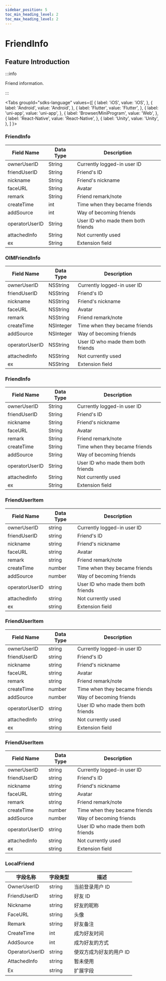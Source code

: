 ```yaml
---
sidebar_position: 5
toc_min_heading_level: 2
toc_max_heading_level: 2
---
```


# FriendInfo

## Feature Introduction

:::info

Friend information.

:::

<Tabs
groupId="sdks-language"
values={[
{ label: 'iOS', value: 'iOS', },
{ label: 'Android', value: 'Android', },
{ label: 'Flutter', value: 'Flutter', },
{ label: 'uni-app', value: 'uni-app', },
{ label: 'Browser/MiniProgram', value: 'Web', },
{ label: 'React-Native', value: 'React-Native', },
{ label: 'Unity', value: 'Unity', },
]
}>

<TabItem value="Flutter">

### FriendInfo

| Field Name     | Data Type | Description                        |
| -------------- | --------- | ---------------------------------- |
| ownerUserID    | String    | Currently logged-in user ID        |
| friendUserID   | String    | Friend's ID                        |
| nickname       | String    | Friend's nickname                  |
| faceURL        | String    | Avatar                             |
| remark         | String    | Friend remark/note                 |
| createTime     | int       | Time when they became friends      |
| addSource      | int       | Way of becoming friends            |
| operatorUserID | String    | User ID who made them both friends |
| attachedInfo   | String    | Not currently used                 |
| ex             | String    | Extension field                    |

</TabItem>

<TabItem value="iOS">

### OIMFriendInfo

| Field Name     | Data Type | Description                        |
| -------------- | --------- | ---------------------------------- |
| ownerUserID    | NSString  | Currently logged-in user ID        |
| friendUserID   | NSString  | Friend's ID                        |
| nickname       | NSString  | Friend's nickname                  |
| faceURL        | NSString  | Avatar                             |
| remark         | NSString  | Friend remark/note                 |
| createTime     | NSInteger | Time when they became friends      |
| addSource      | NSInteger | Way of becoming friends            |
| operatorUserID | NSString  | User ID who made them both friends |
| attachedInfo   | NSString  | Not currently used                 |
| ex             | NSString  | Extension field                    |

</TabItem>

<TabItem value="Android">

### FriendInfo

| Field Name     | Data Type | Description                        |
| -------------- | --------- | ---------------------------------- |
| ownerUserID    | String    | Currently logged-in user ID        |
| friendUserID   | String    | Friend's ID                        |
| nickname       | String    | Friend's nickname                  |
| faceURL        | String    | Avatar                             |
| remark         | String    | Friend remark/note                 |
| createTime     | String    | Time when they became friends      |
| addSource      | String    | Way of becoming friends            |
| operatorUserID | String    | User ID who made them both friends |
| attachedInfo   | String    | Not currently used                 |
| ex             | String    | Extension field                    |

</TabItem>

<TabItem value="Web">

### FriendUserItem

| Field Name     | Data Type | Description                        |
| -------------- | --------- | ---------------------------------- |
| ownerUserID    | string    | Currently logged-in user ID        |
| friendUserID   | string    | Friend's ID                        |
| nickname       | string    | Friend's nickname                  |
| faceURL        | string    | Avatar                             |
| remark         | string    | Friend remark/note                 |
| createTime     | number    | Time when they became friends      |
| addSource      | number    | Way of becoming friends            |
| operatorUserID | string    | User ID who made them both friends |
| attachedInfo   | string    | Not currently used                 |
| ex             | string    | Extension field                    |

</TabItem>

<TabItem value="uni-app">

### FriendUserItem

| Field Name     | Data Type | Description                        |
| -------------- | --------- | ---------------------------------- |
| ownerUserID    | string    | Currently logged-in user ID        |
| friendUserID   | string    | Friend's ID                        |
| nickname       | string    | Friend's nickname                  |
| faceURL        | string    | Avatar                             |
| remark         | string    | Friend remark/note                 |
| createTime     | number    | Time when they became friends      |
| addSource      | number    | Way of becoming friends            |
| operatorUserID | string    | User ID who made them both friends |
| attachedInfo   | string    | Not currently used                 |
| ex             | string    | Extension field                    |

</TabItem>

<TabItem value="React-Native">

### FriendUserItem

| Field Name     | Data Type | Description                        |
| -------------- | --------- | ---------------------------------- |
| ownerUserID    | string    | Currently logged-in user ID        |
| friendUserID   | string    | Friend's ID                        |
| nickname       | string    | Friend's nickname                  |
| faceURL        | string    | Avatar                             |
| remark         | string    | Friend remark/note                 |
| createTime     | number    | Time when they became friends      |
| addSource      | number    | Way of becoming friends            |
| operatorUserID | string    | User ID who made them both friends |
| attachedInfo   | string    | Not currently used                 |
| ex             | string    | Extension field                    |

</TabItem>

<TabItem value="Unity">

### LocalFriend 

| 字段名称       | 字段类型 | 描述                    |
| -------------- | -------- | ----------------------- |
| OwnerUserID    | string   | 当前登录用户 ID         |
| FriendUserID   | string | 好友 ID                 |
| Nickname       | string   | 好友的昵称              |
| FaceURL        | string   | 头像                    |
| Remark         | string   | 好友备注                |
| CreateTime     | int      | 成为好友时间            |
| AddSource      | int      | 成为好友的方式          |
| OperatorUserID | string   | 使双方成为好友的用户 ID |
| AttachedInfo   | string   | 暂未使用                |
| Ex             | string   | 扩展字段                |

</TabItem>

</Tabs>